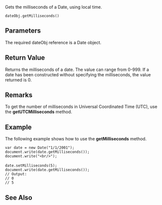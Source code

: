 Gets the milliseconds of a Date, using local time.

 dateObj.getMilliseconds() 
==Parameters==
The required dateObj reference is a Date object.


==Return Value==
Returns the milliseconds of a date. The value can range from 0-999. If a date has been constructed without specifying the milliseconds, the value returned is 0.


==Remarks==
To get the number of milliseconds in Universal Coordinated Time (UTC), use the '''getUTCMilliseconds''' method.


==Example==
The following example shows how to use the '''getMilliseconds''' method.

 var date = new Date("1/1/2001");
 document.write(date.getMilliseconds());
 document.write("&lt;br/&gt;");
 
 date.setMilliseconds(5);
 document.write(date.getMilliseconds());
 // Output: 
 // 0
 // 5

==See Also==

              

              

              
